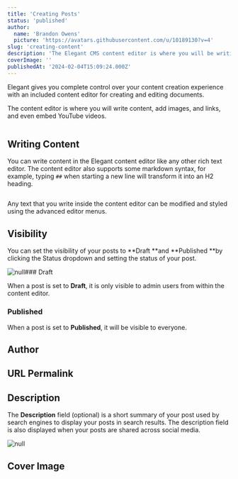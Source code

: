 ```yaml
---
title: 'Creating Posts'
status: 'published'
author:
  name: 'Brandon Owens'
  picture: 'https://avatars.githubusercontent.com/u/10189130?v=4'
slug: 'creating-content'
description: 'The Elegant CMS content editor is where you will be writing content, adding images, links, and even embedded YouTube videos. '
coverImage: ''
publishedAt: '2024-02-04T15:09:24.000Z'
---
```


Elegant gives you complete control over your content creation experience with an included content editor for creating and editing documents.

The content editor is where you will write content, add images, and links, and even embed YouTube videos.



<div class="my-8 shadow-xl"><img class="rounded-xl" src="/api/images/elegant_content_editor-U4MT.gif" alt=""></div>



## Writing Content

You can write content in the Elegant content editor like any other rich text editor. The content editor also supports some markdown syntax, for example, typing `##` when starting a new line will transform it into an H2 heading.



<div class="my-8 shadow-xl"><img class="rounded-xl" src="/api/images/elegant_content_editor_menus-Q3OD.gif" alt=""></div>



Any text that you write inside the content editor can be modified and styled using the advanced editor menus.

## Visibility

You can set the visibility of your posts to **Draft **and **Published **by clicking the Status dropdown and setting the status of your post.

![null](/api/images/screenshot-2024-02-04-145528-Y1MT.png)### Draft

When a post is set to **Draft**, it is only visible to admin users from within the content editor.

### Published

When a post is set to **Published**, it will be visible to everyone.

## Author

## URL Permalink

## Description

The **Description** field (optional) is a short summary of your post used by search engines to display your posts in search results. The description field is also displayed when your posts are shared across social media.

![null](/api/images/screenshot-2024-02-04-145918-gyNz.png)

## Cover Image



